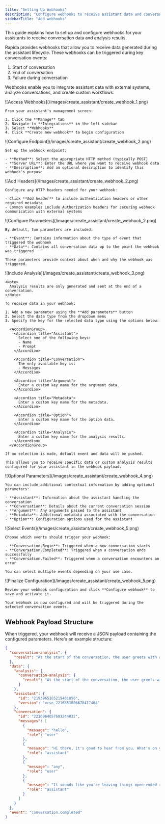 ```yaml
---
title: "Setting Up Webhooks"
description: "Configure webhooks to receive assistant data and conversation analysis"
sidebarTitle: "Add webhooks"
---
```


This guide explains how to set up and configure webhooks for your assistants to receive conversation data and analysis results.

Rapida provides webhooks that allow you to receive data generated during the assistant lifecycle. These webhooks can be triggered during key conversation events:

1. Start of conversation
2. End of conversation
3. Failure during conversation

Webhooks enable you to integrate assistant data with external systems, analyze conversations, and create custom workflows.

<Steps>
  <Step title="Access Webhooks Configuration">
    ![Access Webhooks](/images/create_assistant/create_webhook_1.png)

    From your assistant's management screen:

    1. Click the **Manage** tab
    2. Navigate to **Integrations** in the left sidebar
    3. Select **Webhooks**
    4. Click **Create new webhook** to begin configuration

  </Step>

  <Step title="Configure Endpoint Settings">
    ![Configure Endpoint](/images/create_assistant/create_webhook_2.png)

    Set up the webhook endpoint:

    - **Method**: Select the appropriate HTTP method (typically POST)
    - **Server URL**: Enter the URL where you want to receive webhook data
    - **Description**: Add an optional description to identify this webhook's purpose

  </Step>

  <Step title="Add Headers">
    ![Add Headers](/images/create_assistant/create_webhook_2.png)

    Configure any HTTP headers needed for your webhook:

    - Click **Add header** to include authentication headers or other required metadata
    - Common examples include Authorization headers for securing webhook communication with external systems

  </Step>

  <Step title="Configure Basic Parameters">
    ![Configure Parameters](/images/create_assistant/create_webhook_2.png)

    By default, two parameters are included:

    - **Event**: Contains information about the type of event that triggered the webhook
    - **Data**: Contains all conversation data up to the point the webhook was triggered

    These parameters provide context about when and why the webhook was triggered.

  </Step>

 <Step title="Include Results">
    ![Include Analysis](/images/create_assistant/create_webhook_3.png)

    <Note>
      Analysis results are only generated and sent at the end of a conversation.
    </Note>

    To receive data in your webhook:

    1. Add a new parameter using the **Add parameters** button
    2. Select the data type from the dropdown menu
    3. Specify the key for the selected data type using the options below:

      <AccordionGroup>
        <Accordion title="Assistant">
          Select one of the following keys:
          - Name
          - Prompt
        </Accordion>

        <Accordion title="Conversation">
          The only available key is:
          - Messages
        </Accordion>

        <Accordion title="Argument">
          Enter a custom key name for the argument data.
        </Accordion>

        <Accordion title="Metadata">
          Enter a custom key name for the metadata.
        </Accordion>

        <Accordion title="Option">
          Enter a custom key name for the option data.
        </Accordion>

        <Accordion title="Analysis">
          Enter a custom key name for the analysis results.
        </Accordion>
      </AccordionGroup>

    If no selection is made, default event and data will be pushed.

    This allows you to receive specific data or custom analysis results configured for your assistant in the webhook payload.

  </Step>

  <Step title="Add Optional Parameters">
    ![Optional Parameters](/images/create_assistant/create_webhook_4.png)

    You can include additional contextual information by adding optional parameters:

    - **Assistant**: Information about the assistant handling the conversation
    - **Conversation**: Details about the current conversation session
    - **Argument**: Any arguments passed to the assistant
    - **Metadata**: Additional metadata associated with the conversation
    - **Option**: Configuration options used for the assistant

  </Step>

  <Step title="Select Trigger Events">
    ![Select Events](/images/create_assistant/create_webhook_5.png)

    Choose which events should trigger your webhook:

    - **Conversation.Begin**: Triggered when a new conversation starts
    - **Conversation.Completed**: Triggered when a conversation ends successfully
    - **Conversation.Failed**: Triggered when a conversation encounters an error

    You can select multiple events depending on your use case.

  </Step>

  <Step title="Finalize Configuration">
    ![Finalize Configuration](/images/create_assistant/create_webhook_5.png)

    Review your webhook configuration and click **Configure webhook** to save and activate it.

    Your webhook is now configured and will be triggered during the selected conversation events.

  </Step>
</Steps>

## Webhook Payload Structure

When triggered, your webhook will receive a JSON payload containing the configured parameters. Here's an example structure:

```json
{
  "conversation-analysis": {
    "result": "At the start of the conversation, the user greets with a neutral \"hello,\" suggesting a neutral or open emotional state. However, their brief and vague response \"any\" may indicate a sense of uncertainty, indifference, or perhaps even hesitation. This could imply that the user may be unsure about how to express themselves or what they want to discuss. There doesn't appear to be a strong emotional shift yet, but there may be a subtle undercurrent of introspection or ambiguity."
  },
  "data": {
    "analysis": {
      "conversation-analysis": {
        "result": "At the start of the conversation, the user greets with a neutral \"hello,\" suggesting a neutral or open emotional state. However, their brief and vague response \"any\" may indicate a sense of uncertainty, indifference, or perhaps even hesitation. This could imply that the user may be unsure about how to express themselves or what they want to discuss. There doesn't appear to be a strong emotional shift yet, but there may be a subtle undercurrent of introspection or ambiguity."
      }
    },
    "assistant": {
      "id": "2193965165215481856",
      "version": "vrsn_2216851806678417408"
    },
    "conversation": {
      "id": "2216964057603244032",
      "messages": [
        {
          "message": "hello",
          "role": "user"
        },
        {
          "message": "Hi there, it's good to hear from you. What's on your mind today?",
          "role": "assistant"
        },
        {
          "message": "any",
          "role": "user"
        },
        {
          "message": "It sounds like you're leaving things open-ended right now, maybe unsure where to begin. Is there something you've been thinking about or feeling lately that you'd like to explore?",
          "role": "assistant"
        }
      ]
    }
  },
  "event": "conversation.completed"
}
```
